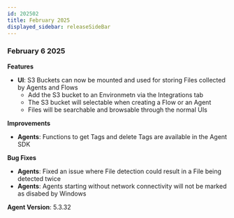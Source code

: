 ```yaml
---
id: 202502
title: February 2025
displayed_sidebar: releaseSideBar
---
```

### February 6 2025

**Features**
- **UI**: S3 Buckets can now be mounted and used for storing Files collected by Agents and Flows
  - Add the S3 bucket to an Environmetn via the Integrations tab
  - The S3 bucket will selectable when creating a Flow or an Agent
  - Files will be searchable and browsable through the normal UIs


**Improvements**
- **Agents**: Functions to get Tags and delete Tags are available in the Agent SDK

**Bug Fixes**
- **Agents**: Fixed an issue where File detection could result in a File being detected twice
- **Agents**: Agents starting without network connectivity will not be marked as disabed by Windows

**Agent Version**: 5.3.32

